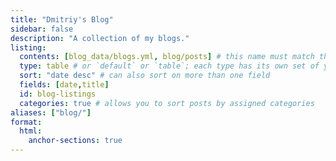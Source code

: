 ```yaml
---
title: "Dmitriy's Blog"
sidebar: false
description: "A collection of my blogs."
listing: 
  contents: [blog_data/blogs.yml, blog/posts] # this name must match the name of the folder you created in step #1; here, all Quarto docs in the `posts` directory will be included on your listing page
  type: table # or `default` or `table`; each type has its own set of yaml options to include
  sort: "date desc" # can also sort on more than one field
  fields: [date,title]
  id: blog-listings
  categories: true # allows you to sort posts by assigned categories 
aliases: ["blog/"]
format:
  html:
    anchor-sections: true
---
```



